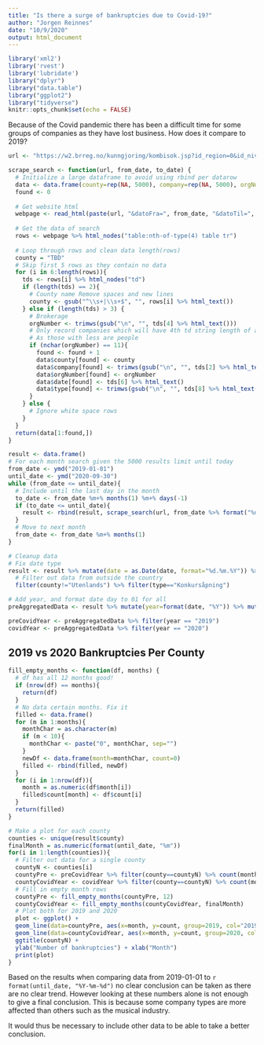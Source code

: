 ```yaml
---
title: "Is there a surge of bankruptcies due to Covid-19?"
author: "Jorgen Reinnes"
date: "10/9/2020"
output: html_document
---
```


```r
library('xml2')
library('rvest')
library('lubridate')
library("dplyr")
library("data.table")
library("ggplot2")
library("tidyverse")
knitr::opts_chunk$set(echo = FALSE)
```

Because of the Covid pandemic there has been a difficult time for some groups of companies as they have lost business. How does it compare to 2019?

```r
url <- "https://w2.brreg.no/kunngjoring/kombisok.jsp?id_region=0&id_niva1=51&id_niva2=56&id_bransje1=0"

scrape_search <- function(url, from_date, to_date) {
  # Initialize a large dataframe to avoid using rbind per datarow
  data <- data.frame(county=rep(NA, 5000), company=rep(NA, 5000), orgNumber=rep(NA, 5000), date=rep(NA, 5000), type=rep(NA, 5000))
  found <- 0
  
  # Get website html
  webpage <- read_html(paste(url, "&datoFra=", from_date, "&datoTil=", to_date, sep = ""))
  
  # Get the data of search
  rows <- webpage %>% html_nodes("table:nth-of-type(4) table tr")
  
  # Loop through rows and clean data length(rows)
  county = "TBD"
  # Skip first 5 rows as they contain no data
  for (i in 6:length(rows)){
    tds <- rows[i] %>% html_nodes("td")
    if (length(tds) == 2){
      # County name Remove spaces and new lines
      county <- gsub("^\\s+|\\s+$", "", rows[i] %>% html_text())
    } else if (length(tds) > 3) {
      # Brokerage
      orgNumber <- trimws(gsub("\n", "", tds[4] %>% html_text()))
      # Only record companies which will have 4th td string length of atleast 9 chars:
      # As those with less are people
      if (nchar(orgNumber) == 11){
        found <- found + 1
        data$county[found] <- county
        data$company[found] <- trimws(gsub("\n", "", tds[2] %>% html_text()))
        data$orgNumber[found] <- orgNumber
        data$date[found] <- tds[6] %>% html_text()
        data$type[found] <- trimws(gsub("\n", "", tds[8] %>% html_text()))
      }
    } else {
      # Ignore white space rows
    }
  }
  return(data[1:found,])
}

result <- data.frame()
# For each month search given the 5000 results limit until today
from_date <- ymd("2019-01-01")
until_date <- ymd("2020-09-30")
while (from_date <= until_date){
  # Include until the last day in the month
  to_date <- from_date %m+% months(1) %m+% days(-1)
  if (to_date <= until_date){
    result <- rbind(result, scrape_search(url, from_date %>% format("%d.%m.%Y"), to_date %>% format("%d.%m.%Y")))
  }
  # Move to next month
  from_date <- from_date %m+% months(1)
}

# Cleanup data
# Fix date type
result <- result %>% mutate(date = as.Date(date, format="%d.%m.%Y")) %>%
  # Filter out data from outside the country
  filter(county!="Utenlands") %>% filter(type=="Konkursåpning")

# Add year, and format date day to 01 for all
preAggregatedData <- result %>% mutate(year=format(date, "%Y")) %>% mutate(month=format(date, "%m"))

preCovidYear <- preAggregatedData %>% filter(year == "2019")
covidYear <- preAggregatedData %>% filter(year == "2020")
```

## 2019 vs 2020 Bankruptcies Per County

```r
fill_empty_months <- function(df, months) {
  # df has all 12 months good!
  if (nrow(df) == months){
    return(df)
  }
  # No data certain months. Fix it
  filled <- data.frame()
  for (m in 1:months){
    monthChar = as.character(m)
    if (m < 10){
      monthChar <- paste("0", monthChar, sep="")
    }
    newDf <- data.frame(month=monthChar, count=0)
    filled <- rbind(filled, newDf)
  }
  for (i in 1:nrow(df)){
    month = as.numeric(df$month[i])
    filled$count[month] <- df$count[i]
  }
  return(filled)
}

# Make a plot for each county
counties <- unique(result$county)
finalMonth = as.numeric(format(until_date, "%m"))
for(i in 1:length(counties)){
  # Filter out data for a single county
  countyN <- counties[i]
  countyPre <- preCovidYear %>% filter(county==countyN) %>% count(month) %>% rename(count=n)
  countyCovidYear <- covidYear %>% filter(county==countyN) %>% count(month) %>% rename(count=n)
  # Fill in empty month rows  
  countyPre <- fill_empty_months(countyPre, 12)
  countyCovidYear <- fill_empty_months(countyCovidYear, finalMonth)
  # Plot both for 2019 and 2020
  plot <- ggplot() +
  geom_line(data=countyPre, aes(x=month, y=count, group=2019, col="2019")) +
  geom_line(data=countyCovidYear, aes(x=month, y=count, group=2020, col="2020")) +
  ggtitle(countyN) +
  ylab("Number of bankruptcies") + xlab("Month") 
  print(plot)
}
```

Based on the results when comparing data from 2019-01-01 to `r format(until_date, "%Y-%m-%d")` no clear conclusion can be taken as there are no clear trend. However looking at these numbers alone is not enough to give a final conclusion. This is because some company types are more affected than others such as the musical industry. 

It would thus be necessary to include other data to be able to take a better conclusion.
